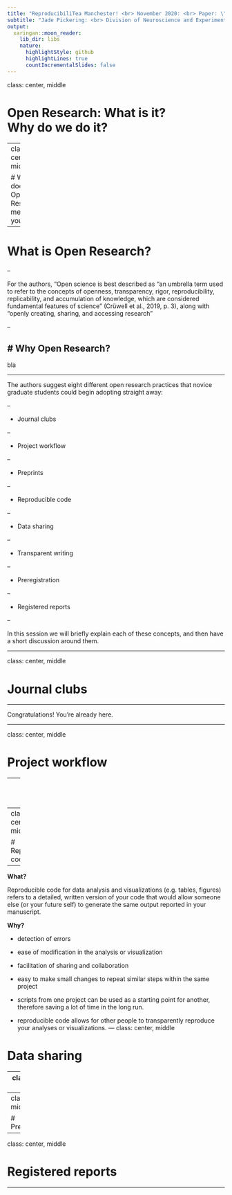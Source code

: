 ```yaml
---
title: "ReproducibiliTea Manchester! <br> November 2020: <br> Paper: \"Easing Into Open Science: A Guide for Graduate Students and Their Advisors \" <br> by Ummul-Kiram Kathawalla, Priya Silverstein, and Moin Syed"
subtitle: "Jade Pickering: <br> Division of Neuroscience and Experimental Psychology <br> Nathan Khadaroo-McCheyne: <br> Centre for Data Analytics and Society"
output:
  xaringan::moon_reader:
    lib_dir: libs
    nature:
      highlightStyle: github
      highlightLines: true
      countIncrementalSlides: false
---
```

class: center, middle

# Open Research: What is it? <br> Why do we do it?

---
class: center, middle

# What does Open Research mean to you?

---

# What is Open Research?

--

For the authors, "Open science is best described as “an umbrella term used to refer to the concepts of openness, transparency, rigor, reproducibility, replicability, and accumulation of knowledge, which are considered fundamental features of science” (Crüwell et al., 2019, p. 3), along with “openly creating, sharing, and accessing research”

--

# Why Open Research?
--

bla

---


The authors suggest eight different open research practices that novice graduate students could begin adopting straight away: 

--

- Journal clubs

--

- Project workflow

--

- Preprints

--

- Reproducible code

--

- Data sharing

--

- Transparent writing

--

- Preregistration

--

- Registered reports

--

In this session we will briefly explain each of these concepts, and then have a short discussion around them.

---

class: center, middle

# Journal clubs

---

Congratulations! You're already here.

---

class: center, middle

# Project workflow


---
class: center, middle

# Preprints


---
class: center, middle

# Reproducible code

---

**What?**

Reproducible code for data analysis and visualizations (e.g. tables, figures) refers
to a detailed, written version of your code that would allow someone else (or your future self) to generate the same output reported in your manuscript.

**Why?** 

- detection of errors

- ease of modification in the analysis or visualization

- facilitation of sharing and collaboration

- easy to make small changes to repeat similar steps within the same project

- scripts from one project can be used as a starting point for another, therefore saving a lot of time in the long run. 

- reproducible code allows for other people to transparently reproduce your analyses or
visualizations.
---
class: center, middle

# Data sharing


---
class: center, middle

# Transparent writing


---
class: center, middle

# Preregistration


---
class: center, middle

# Registered reports


---